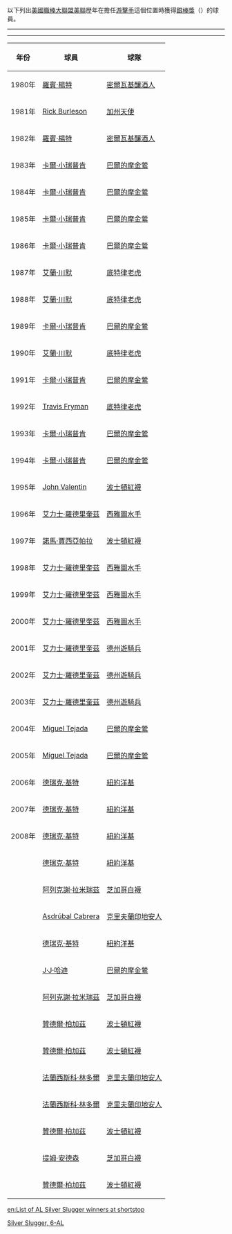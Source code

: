 以下列出[[美國職棒大聯盟|美國職棒大聯盟]][[美國聯盟|美聯]]歷年在擔任[[游擊手|游擊手]]這個位置時獲得[[美國職棒大聯盟銀棒獎|銀棒獎]]（{{lang|en|Silver Slugger}}）的球員。

-----
{{歷年銀棒獎得主}}
-----
{| class="prettytable"
|- style="background: #e3e3e3;"
! 年份 !! 球員 !! 球隊
|-
| 1980年 || [[羅賓·楊特|羅賓·楊特]] || [[密爾瓦基釀酒人|密爾瓦基釀酒人]]
|- style="background: #e3e3e3;"
| 1981年 || [[Rick_Burleson|Rick Burleson]] || [[洛杉磯安那罕天使|加州天使]]
|-
| 1982年 || [[羅賓·楊特|羅賓·楊特]] || [[密爾瓦基釀酒人|密爾瓦基釀酒人]]
|- style="background: #e3e3e3;"
| 1983年 || [[卡爾·小瑞普肯|卡爾·小瑞普肯]] || [[巴爾的摩金鶯|巴爾的摩金鶯]]
|-
| 1984年 || [[卡爾·小瑞普肯|卡爾·小瑞普肯]] || [[巴爾的摩金鶯|巴爾的摩金鶯]]
|- style="background: #e3e3e3;"
| 1985年 || [[卡爾·小瑞普肯|卡爾·小瑞普肯]] || [[巴爾的摩金鶯|巴爾的摩金鶯]]
|-
| 1986年 || [[卡爾·小瑞普肯|卡爾·小瑞普肯]] || [[巴爾的摩金鶯|巴爾的摩金鶯]]
|- style="background: #e3e3e3;"
| 1987年 || [[艾蘭·川默|艾蘭·川默]] || [[底特律老虎|底特律老虎]]
|-
| 1988年 || [[艾蘭·川默|艾蘭·川默]] || [[底特律老虎|底特律老虎]]
|- style="background: #e3e3e3;"
| 1989年 || [[卡爾·小瑞普肯|卡爾·小瑞普肯]] || [[巴爾的摩金鶯|巴爾的摩金鶯]]
|-
| 1990年 || [[艾蘭·川默|艾蘭·川默]] || [[底特律老虎|底特律老虎]]
|- style="background: #e3e3e3;"
| 1991年 || [[卡爾·小瑞普肯|卡爾·小瑞普肯]] || [[巴爾的摩金鶯|巴爾的摩金鶯]]
|-
| 1992年 || [[Travis_Fryman|Travis Fryman]] || [[底特律老虎|底特律老虎]]
|- style="background: #e3e3e3;"
| 1993年 || [[卡爾·小瑞普肯|卡爾·小瑞普肯]] || [[巴爾的摩金鶯|巴爾的摩金鶯]]
|-
| 1994年 || [[卡爾·小瑞普肯|卡爾·小瑞普肯]] || [[巴爾的摩金鶯|巴爾的摩金鶯]]
|- style="background: #e3e3e3;"
| 1995年 || [[John_Valentin|John Valentin]] || [[波士頓紅襪|波士頓紅襪]]
|-
| 1996年 || [[艾力士·羅德里奎茲|艾力士·羅德里奎茲]] || [[西雅圖水手|西雅圖水手]]
|- style="background: #e3e3e3;"
| 1997年 || [[諾馬·賈西亞帕拉|諾馬·賈西亞帕拉]] || [[波士頓紅襪|波士頓紅襪]]
|-
| 1998年 || [[艾力士·羅德里奎茲|艾力士·羅德里奎茲]] || [[西雅圖水手|西雅圖水手]]
|- style="background: #e3e3e3;"
| 1999年 || [[艾力士·羅德里奎茲|艾力士·羅德里奎茲]] || [[西雅圖水手|西雅圖水手]]
|-
| 2000年 || [[艾力士·羅德里奎茲|艾力士·羅德里奎茲]] || [[西雅圖水手|西雅圖水手]]
|- style="background: #e3e3e3;"
| 2001年 || [[艾力士·羅德里奎茲|艾力士·羅德里奎茲]] || [[德州遊騎兵|德州遊騎兵]]
|-
| 2002年 || [[艾力士·羅德里奎茲|艾力士·羅德里奎茲]] || [[德州遊騎兵|德州遊騎兵]]
|- style="background: #e3e3e3;"
| 2003年 || [[艾力士·羅德里奎茲|艾力士·羅德里奎茲]] || [[德州遊騎兵|德州遊騎兵]]
|-
| 2004年 || [[Miguel_Tejada|Miguel Tejada]] || [[巴爾的摩金鶯|巴爾的摩金鶯]]
|- style="background: #e3e3e3;"
| 2005年 || [[Miguel_Tejada|Miguel Tejada]] || [[巴爾的摩金鶯|巴爾的摩金鶯]]
|-
| 2006年 || [[德瑞克·基特|德瑞克·基特]] || [[紐約洋基|紐約洋基]]
|- style="background: #e3e3e3;"
| 2007年 || [[德瑞克·基特|德瑞克·基特]] || [[紐約洋基|紐約洋基]]
|-
| 2008年 || [[德瑞克·基特|德瑞克·基特]] || [[紐約洋基|紐約洋基]]
|- style="background: #e3e3e3;"
| {{MLBy|2009年}} || [[德瑞克·基特|德瑞克·基特]] || [[紐約洋基|紐約洋基]]
|- 
| {{MLBy|2010年}} || [[阿列克謝·拉米瑞茲|阿列克謝·拉米瑞茲]] || [[芝加哥白襪|芝加哥白襪]]
|- style="background: #e3e3e3;"
| {{MLBy|2011年}} || [[Asdrúbal_Cabrera|Asdrúbal Cabrera]] || [[克里夫蘭印地安人|克里夫蘭印地安人]]
|- 
| {{MLBy|2012年}} || [[德瑞克·基特|德瑞克·基特]] || [[紐約洋基|紐約洋基]]
|- style="background: #e3e3e3;"
| {{MLBy|2013年}} || [[J·J·哈迪|J·J·哈迪]] || [[巴爾的摩金鶯|巴爾的摩金鶯]]
|- 
| {{MLBy|2014年}} || [[阿列克謝·拉米瑞茲|阿列克謝·拉米瑞茲]] || [[芝加哥白襪|芝加哥白襪]]
|- style="background: #e3e3e3;"
| {{MLBy|2015年}} || [[贊德爾·柏加茲|贊德爾·柏加茲]] || [[波士頓紅襪|波士頓紅襪]]
|- 
| {{MLBy|2016年}} || [[贊德爾·柏加茲|贊德爾·柏加茲]] || [[波士頓紅襪|波士頓紅襪]]
|- style="background: #e3e3e3;"
| {{MLBy|2017年}} || [[法蘭西斯科·林多爾|法蘭西斯科·林多爾]] || [[克里夫蘭印地安人|克里夫蘭印地安人]]
|- 
| {{MLBy|2018年}} || [[法蘭西斯科·林多爾|法蘭西斯科·林多爾]] || [[克里夫蘭印地安人|克里夫蘭印地安人]]
|- style="background: #e3e3e3;"
| {{MLBy|2019年}} || [[贊德爾·柏加茲|贊德爾·柏加茲]] || [[波士頓紅襪|波士頓紅襪]]
|- 
| {{MLBy|2020年}} || [[提姆·安德森|提姆·安德森]] || [[芝加哥白襪|芝加哥白襪]]
|- style="background: #e3e3e3;"
| {{MLBy|2021年}} || [[贊德爾·柏加茲|贊德爾·柏加茲]] || [[波士頓紅襪|波士頓紅襪]]
|}

[[Category:美國職棒獎項|Silver Slugger, 6-AL]]

[[en:List_of_AL_Silver_Slugger_winners_at_shortstop|en:List of AL Silver Slugger winners at shortstop]]